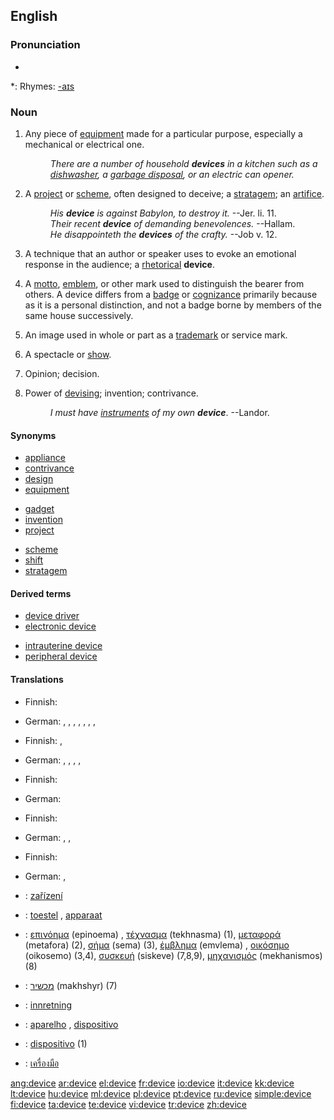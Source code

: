 ==English==

===Pronunciation===
* {{audio|en-us-device.ogg|Audio (US)}}

*: Rhymes: [[Rhymes:English:-aɪs|-aɪs]]

===Noun===
{{en-noun}}

# Any piece of [[equipment]] made for a particular purpose, especially a mechanical or electrical one.
#: ''There are a number of household '''devices''' in a kitchen such as a [[dishwasher]], a [[garbage disposal]], or an electric can opener.''
# A [[project]] or [[scheme]], often designed to deceive; a [[stratagem]]; an [[artifice]].
#: ''His '''device''' is against Babylon, to destroy it.'' --Jer. li. 11.
#: ''Their recent '''device''' of demanding benevolences.'' --Hallam.
#: ''He disappointeth the '''devices''' of the crafty.'' --Job v. 12.
# {{rhetoric}} A technique that an author or speaker uses to evoke an emotional response in the audience; a [[rhetorical]] '''device'''.
# {{heraldry}} A [[motto]], [[emblem]], or other mark used to distinguish the bearer from others. A device differs from a [[badge]] or [[cognizance]] primarily because as it is a personal distinction, and not a badge borne by members of the same house successively.
# {{law}} An image used in whole or part as a [[trademark]] or service mark.
# {{obsolete}} A spectacle or [[show]].
# {{obsolete}} Opinion; decision.
# {{obsolete}} Power of [[devising]]; invention; contrivance.
#: ''I must have [[instrument]]s of my own '''device'''''. --Landor.

====Synonyms====
{{top3}}
* [[appliance]]
* [[contrivance]]
* [[design]]
* [[equipment]]
{{mid3}}
* [[gadget]]
* [[invention]]
* [[project]]
{{mid3}}
* [[scheme]]
* [[shift]]
* [[stratagem]]
{{bottom}}

====Derived terms====
{{top3}}
* [[device driver]]
* [[electronic device]]
{{mid3}}
* [[intrauterine device]]
* [[peripheral device]]
{{mid3}}
{{bottom}}

====Translations====
{{trans-top|piece of equipment}}
* Finnish: {{t|fi|laite}}
{{trans-mid}}
* German: {{t+|de|Gerät|n}}, {{t+|de|Apparat|m}}, {{t+|de|Einheit|f}}, {{t+|de|Instrument|n}}, {{t+|de|Baustein|m}}, {{t+|de|Vorrichtung|f}}, {{t+|de|Einrichtung|f}}, {{t+|de|Hilfsmittel|n}}
{{trans-bottom}}

{{trans-top|project or scheme}}
* Finnish: {{t|fi|suunnitelma}}, {{t|fi|juoni}}
{{trans-mid}}
* German: {{t+|de|Instrument|n}}, {{t+|de|Kunstgriff|m}}, {{t+|de|Vorrichtung|f}}, {{t+|de|Einrichtung|f}}, {{t+|de|Hilfsmittel|n}}
{{trans-bottom}}

{{trans-top|rhetorical device}}
* Finnish: {{t|fi|tehokeino}}
{{trans-mid}}
* German: {{t+|de|Hilfsmittel|n}}
{{trans-bottom}}

{{trans-top|heraldry: personal motto or emblem}}
* Finnish: {{t|fi|tunnus}}
{{trans-mid}}
* German: {{t+|de|Motto|n}}, {{t+|de|Emblem|n}}, {{t+|de|Devise|f}}
{{trans-bottom}}

{{trans-top|law: image used in whole or part as a trademark or service mark}}
* Finnish: {{t|fi|tunnusmerkki}}
{{trans-mid}}
* German: {{t+|de|Emblem|n}}, {{t+|de|Marke|f}}
{{trans-bottom}}

{{trans-top|obsolete: spectacle or show}}
{{trans-mid}}
{{trans-bottom}}

{{trans-top|obsolete: opinion; decision}}
{{trans-mid}}
{{trans-bottom}}

{{trans-top|obsolete: power of devising}}
{{trans-mid}}
{{trans-bottom}}

{{checktrans-top}}
* {{ttbc|Czech}}: [[zařízení]] {{n}}
* {{ttbc|Dutch}}: [[toestel]] {{n}}, [[apparaat]]
* {{ttbc|Greek}}: [[επινόημα]] (epinoema) {{n}}, [[τέχνασμα]] (tekhnasma) {{n}} (1), [[μεταφορά]] (metafora) {{f}} (2), [[σήμα]] (sema) {{n}} (3), [[έμβλημα]] (emvlema) {{n}}, [[οικόσημο]] (oikosemo) {{n}} (3,4), [[συσκευή]] (siskeve) {{f}} (7,8,9), [[μηχανισμός]] (mekhanismos) {{m}} (8)
* {{ttbc|Hebrew}}: [[מכשיר]] (makhshyr) {{m}} (7)
* {{ttbc|Norwegian}}: [[innretning]]
* {{ttbc|Portuguese}}: [[aparelho]] {{m}}, [[dispositivo]] {{m}}
* {{ttbc|Spanish}}: [[dispositivo]] {{m}} (1)
* {{ttbc|Thai}}: [[เครื่องมือ]]
{{checktrans-bottom}}

[[ang:device]]
[[ar:device]]
[[el:device]]
[[fr:device]]
[[io:device]]
[[it:device]]
[[kk:device]]
[[lt:device]]
[[hu:device]]
[[ml:device]]
[[pl:device]]
[[pt:device]]
[[ru:device]]
[[simple:device]]
[[fi:device]]
[[ta:device]]
[[te:device]]
[[vi:device]]
[[tr:device]]
[[zh:device]]